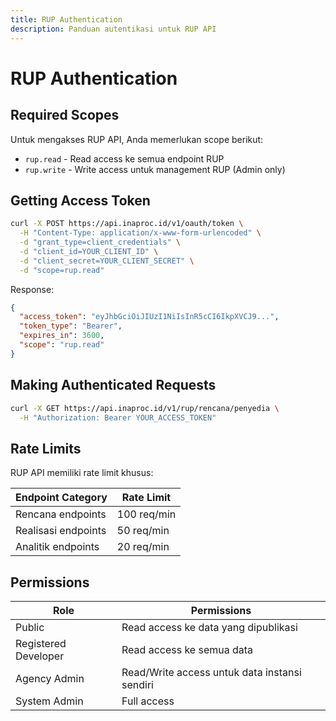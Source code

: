 ```yaml
---
title: RUP Authentication
description: Panduan autentikasi untuk RUP API
---
```


# RUP Authentication

## Required Scopes

Untuk mengakses RUP API, Anda memerlukan scope berikut:

- `rup.read` - Read access ke semua endpoint RUP
- `rup.write` - Write access untuk management RUP (Admin only)

## Getting Access Token

```bash
curl -X POST https://api.inaproc.id/v1/oauth/token \
  -H "Content-Type: application/x-www-form-urlencoded" \
  -d "grant_type=client_credentials" \
  -d "client_id=YOUR_CLIENT_ID" \
  -d "client_secret=YOUR_CLIENT_SECRET" \
  -d "scope=rup.read"
```

Response:
```json
{
  "access_token": "eyJhbGciOiJIUzI1NiIsInR5cCI6IkpXVCJ9...",
  "token_type": "Bearer",
  "expires_in": 3600,
  "scope": "rup.read"
}
```

## Making Authenticated Requests

```bash
curl -X GET https://api.inaproc.id/v1/rup/rencana/penyedia \
  -H "Authorization: Bearer YOUR_ACCESS_TOKEN"
```

## Rate Limits

RUP API memiliki rate limit khusus:

| Endpoint Category | Rate Limit |
|------------------|------------|
| Rencana endpoints | 100 req/min |
| Realisasi endpoints | 50 req/min |
| Analitik endpoints | 20 req/min |

## Permissions

| Role | Permissions |
|------|-------------|
| Public | Read access ke data yang dipublikasi |
| Registered Developer | Read access ke semua data |
| Agency Admin | Read/Write access untuk data instansi sendiri |
| System Admin | Full access |
